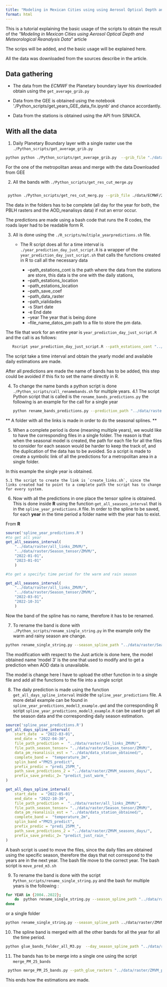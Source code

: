 ```yaml
---
title: "Modeling in Mexican Cities using using Aerosol Optical Depth and Meteorological Reanalysis Data"
format: html
---
```


This is a tutorial explaining the basic usage of the scripts to obtain the result of the *"Modeling in Mexican Cities using Aerosol Optical Depth and Meteorological Reanalysis Data"* article

The scrips will be added, and the basic usage will be explained here.

All the data was downloaded from the sources describe in the article.

## Data gathering

-   The data from the *ECMWF* the Planetary boundary layer his downloaded obtain using the `get_average_grib.py`

-   Data from the GEE is obtained using the notebook './Python_scripts/get_years_GEE_data_fix.ipynb' and chance accordantly.

-   Data from the stations is obtained using the API from SINAICA.

## With all the data

1.  Daily Planetary Boundary layer with a single raster use the `./Python_scripts/get_average_grib.py`

``` bash
python python ./Python_scripts/get_average_grib.py  --grib_file "./data/ECMWF/2022_PBLH.grib" --path_dir_day_average './data/raster/ECMWF_rasters/2022/' --initial_day "2022-01-01" --final_day "2022-12-31"
```

For the one of the metropolitan areas and merge with the data Downloaded from GEE

2.  All the bands with `./Python_scripts/get_res_cut_merge.py`

``` bash

 python ./Python_scripts/get_res_cut_merg.py --grib_file ./data/ECMWF/2022_PBLH.grib  --path_dir_day_average ./data/raster/ECMWF_rasters/2022/ --path_dir_multy_band ./data/raster/AOD_REA_GEE/ZMVM/2022/ --path_dir_resample ./data/raster/middle_PBLH/resample/2022/ --path_dir_cut ./data/raster/middle_PBLH/cut/2022/  --path_dir_merge ./data/raster/middle_PBLH/all_bands/2022/ --file_metropolitan_polygon ./data/Zonas_metro/ZMVM.shp
```

::: callout-warning
The data in the folders has to be complete (all day for the year for both, the PBLH rasters and the AOD_reanalisys data) if not an error occur.
:::

The predictions are made using a bash code that runs the R codes, the roads layer had to be readable form R.

3.  All is done using the `./R_scripts/multiple_yearpredictions.sh` file.

    -   The R script does all for a time interval is `./year_prediction_day_just_script.R` is a wrapper of the `year_prediction_day_just_script.sh` that calls the functions created in R to call all the necessary data

        -   --path_estations_cont is the path where the data from the stations are store, this data is the one with the daily stations,
        -   --path_estations_location
        -   --path_estations_location
        -   --path_save_coef
        -   --path_data_raster
        -   --path_vialidades
        -   -s Start date
        -   -e End date
        -   --year The year that is being done\
        -   --file_name_datos_pm path to a file to store the pm data.

The file that work for an entire year is `year_prediction_day_just_script.R` and the call is as follows:

``` bash
   Rscript year_prediction_day_just_script.R --path_estations_cont "../data/R_data/BDA_exemp.Rda" --path_estations_location "../data/Estaciones/Coord_estaciones_SINAICA.xlsx" --path_save_predictions "../data/raster/ZMVM_predictions/2022/" --prefix_save "predi_25PM_" --path_save_coef "../data/coefficient_models/" --path_data_raster "../data/raster/middle_PBLH/all_bands/2022/" --path_vialidades "../data/Vialidades/ZMVM/all_vialidades_2.tif" -s "2022-01-01" -e "2022-12-31" --year 2022 --zona_metro "ZMVM" --file_name_datos_pm "../data/data_station_obtained/datos_pm_2022.rda"
```

The script take a time interval and obtain the yearly model and available daily estimations are made.

After all predictions are made the name of bands has to be added, this step could be avoided if this fix to set the name directly in R.

4.  To change the name bands a python script is done `./Python_scripts/call_renamebands.sh` for multiple years. 4.1 The script Python script that is called is the `rename_bands_predictions.py` the following is an example for the call for a single year

    ``` bash
    python rename_bands_predictions.py --prediction_path "../data/raster/ZMVM_predictions/2022/"
    ```

\*\* A folder with all the links is made in order to do the seasonal splines. \*\*

5.  When a complete period is done (meaning multiple years), we would like to have the corresponding files in a single folder. The reason is that when the seasonal model is created, the path for each file for all the files to consider for each season would be harder to keep the track of, and the duplication of the data has to be avoided. So a script is made to create a symbolic link of all the predictions for a metropolitan area in a single folder.

In this example the single year is obtained.

```         
5.1 The script to create the link is `create_links.sh`, since the links created had to point to a complete path the script has to change for every system. 
```

6.  Now with all the predictions in one place the tensor spline is obtained. This is done inside **R** using the function `get_all_seasons_interval` that is in the `spline_year_predictions.R` file. In order to the spline to be saved, for each **year** in the time period a folder name with the year has to exist.

From **R**

``` r
source('spline_year_predictions.R')
#to get all year 
get_all_seasons_interval(
    "../data/raster/all_links_ZMVM/",
    "../data/raster/Season_tensor/ZMVM/",
    "2022-01-01",
    "2023-01-01"
    )

#to get a specifyc time period for the warm and rain season 

get_all_seasons_interval(
    "../data/raster/all_links_ZMVM/",
    "../data/raster/Season_tensor/ZMVM/",
    "2022-03-01",
    "2022-10-31"
    )
```

Now the band of the spline has no name, therefore it has to be renamed.

7.  To rename the band is done with `./Python_scripts/rename_single_string.py` in the example only the warm and rainy season are change.

``` bash
python rename_single_string.py --season_spline_path "../data/raster/Season_tensor_ZMVMZMVM/2022/"
```

The modification with respect to the Just article is done here, the model obtained name 'model 3' is the one that used to modify and to get a prediction when AOD data is unavailable.

The model is change here I have to upload the other function in to a single file and add all the functions to the file into a single script

8.  The daily prediction is made using the function `get_all_days_spline_interval` inside the `spline_year_predictions` file. A more detail example can be found in `spline_year_predictions_model3_example.qmd` and the corresponding R script `spline_year_predictions_model3_example.R` can be used to get all the season data and the corresponding daily season estimation.

``` r
source('spline_year_predictions.R')
get_all_days_spline_interval(
    start_date  = "2022-03-01",
    end_date = "2022-04-30", 
    file_path_prediction =  "../data/raster/all_links_ZMVM/",
    file_path_season_tensor= "../data/raster/Season_tensor/ZMVM/",
    data_pm_reanalisis_est = "../data/data_station_obtained/", 
    complete_band =  "temperature_2m",
    splin_band ="PM25_predict",
    prefix_predic = "predi_25PM_",
    path_save_predictions_2 = "../data/raster/ZMVM_seasons_days/",
    prefix_save_predic_2= "predict_just_warm_"
)

get_all_days_spline_interval(
    start_date  = "2022-05-01",
    end_date = "2022-10-30", 
    file_path_prediction =  "../data/raster/all_links_ZMVM/",
    file_path_season_tensor= "../data/raster/Season_tensor/ZMVM/",
    data_pm_reanalisis_est = "../data/data_station_obtained/", 
    complete_band =  "temperature_2m",
    splin_band ="PM25_predict",
    prefix_predic = "predi_25PM_",
    path_save_predictions_2 = "../data/raster/ZMVM_seasons_days/",
    prefix_save_predic_2= "predict_just_rain_"
)
```

A bash script is used to move the files, since the daily files are obtained using the specific season, therefore the days that not correspond to the years are in the next year. The bash file move to the correct year. The bash script is `move_pred_m3.sh`

9.  To rename the band is done with the script `Python_scripts/rename_single_string.py` and the bash for multiple years is the following :

``` bash
for YEAR in {2004..2022}; 
    do  python rename_single_string.py --season_spline_path "../data/raster/ZMVM_seasons_days/$YEAR/" --name_band "PM25_predict_spline";
done
```

or a single folder

``` bash
python rename_single_string.py --season_spline_path ../data/raster/ZMVM_seasons_m3/2022/  --name_band "PM25_predict_spline
```

10. The spline band is merged with all the other bands for all the year for all the time period.

``` bash
python glue_bands_folder_all_M3.py  --day_season_spline_path "../data/raster/ZMVM_seasons_m3/" --day_predictions  "../data/raster/ZMVM_predictions/" --save_path_glue "../data/raster/ZMVM_prediction_glue/" --start_year "2022" --end_year "2022"
```

11. The bands has to be merge into a single one using the script `merge_PM_25_bands`

``` bash
 python merge_PM_25_bands.py --path_glue_rasters "../data/raster/ZMVM_prediction_glue/" --save_path_merge "../data/raster/ZMVM_merge_final/" --upper_band "PM25_predict" --under_band "PM25_predict_spline" --merge_band "PM25_merge" --save_prefix "PM25_merge_" --start_year 2022 --end_year 2022 --verbose TRUE
```

This ends how the estimations are made.